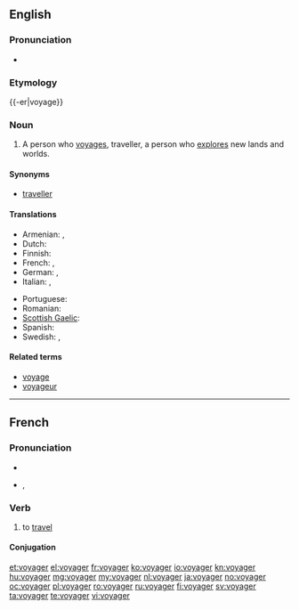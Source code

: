 ==English==
{{wikipedia|dab=voyager}}

===Pronunciation===
* {{audio|en-us-voyager.ogg|Audio (US)}}

===Etymology===
{{-er|voyage}}

===Noun===
{{en-noun}}

# A person who [[voyage]]s, traveller, a person who [[explore]]s new lands and worlds.

====Synonyms====
* [[traveller]]

====Translations====
{{trans-top|a person who voyages}}
* Armenian: {{t-|hy|ճանապարհորդ|tr=č̣anaparhord}}, {{t-|hy|ուղևոր|tr=uġevor}}
* Dutch: {{t+|nl|reiziger|m}}
* Finnish: {{t-|fi|matkaaja}}
* French: {{t+|fr|voyageur|m}}, {{t+|fr|voyageuse|f}}
* German: {{t+|de|Reisender|m}}, {{t+|de|Reisende|f}}
* Italian: {{t+|it|viaggiatore|m}}, {{t-|it|viaggiatrice|f}}
{{trans-mid}}
* Portuguese: {{t+|pt|viajante|n}}
* Romanian: {{t-|ro|voiajor}}
* [[Scottish Gaelic]]: {{t-|gd|taistealaiche|m|xs=Scottish Gaelic}}
* Spanish: {{t-|es|viajero}}
* Swedish: {{t|sv|resenär}}, {{t|sv|upptäcksresande}}
{{trans-bottom}}

====Related terms====
* [[voyage]]
* [[voyageur]]

----

==French==

===Pronunciation===
* {{audio|Fr-voyager.ogg|audio}}
* {{IPA|/vwa.ja.ʒe/|lang=fr}}, {{SAMPA|/vwa.ja.Ze/}}

===Verb===
{{fr-verb}}

# to [[travel]]

====Conjugation====
{{fr-conj-ger|voya|avoir}}

[[et:voyager]]
[[el:voyager]]
[[fr:voyager]]
[[ko:voyager]]
[[io:voyager]]
[[kn:voyager]]
[[hu:voyager]]
[[mg:voyager]]
[[my:voyager]]
[[nl:voyager]]
[[ja:voyager]]
[[no:voyager]]
[[oc:voyager]]
[[pl:voyager]]
[[ro:voyager]]
[[ru:voyager]]
[[fi:voyager]]
[[sv:voyager]]
[[ta:voyager]]
[[te:voyager]]
[[vi:voyager]]